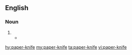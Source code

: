 ==English==

===Noun===
{{en-noun|head=[[paper]]-[[knife]]|paper-knives}}

# {{alternative form of|paperknife|lang=en}}
#* {{quote-book|year=1891|author=[[w:Oscar Wilde|Oscar Wilde]]|title=The Picture of Dorian Gray|passage=The same nervous staccato laugh broke from her thin lips, and her fingers began to play with a long tortoise-shell '''paper-knife'''.}}

[[hy:paper-knife]]
[[my:paper-knife]]
[[ta:paper-knife]]
[[vi:paper-knife]]